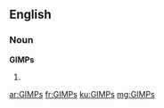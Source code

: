 ==English==

===Noun===
'''GIMPs'''

# {{plural of|GIMP}}

[[ar:GIMPs]]
[[fr:GIMPs]]
[[ku:GIMPs]]
[[mg:GIMPs]]